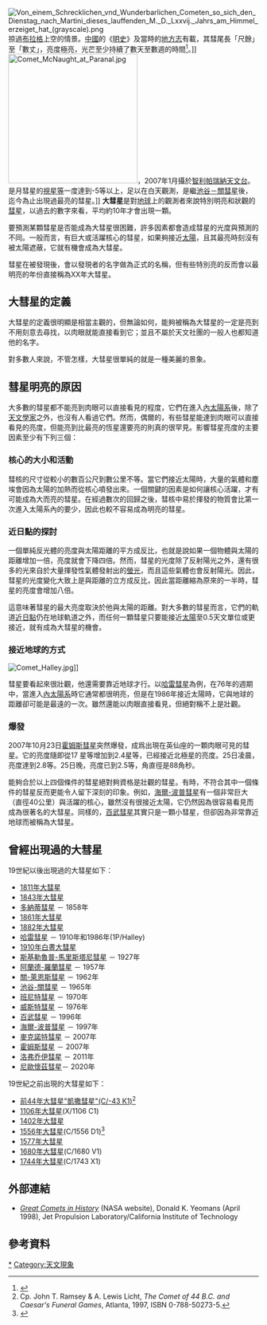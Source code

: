 [[File:Von_einem_Schrecklichen_vnd_Wunderbarlichen_Cometen_so_sich_den_Dienstag_nach_Martini_dieses_lauffenden_M._D._Lxxvij._Jahrs_am_Himmel_erzeiget_hat_(grayscale).png|thumb]]掠過[[布拉格|布拉格]]上空的情景。[[中國|中國]]的《[[明史|明史]]》及當時的[[地方志|地方志]]有載，其彗尾長「尺餘」至「數丈」，亮度極亮，光芒至少持續了數天至數週的時間<ref>{{cite book | author = 野上長俊 | chapter = <nowiki>彗星の古記録におけるダストテイルの記述</nowiki> | title = <nowiki>第3回「歴史的記録と現代科学」研究会</nowiki> | publisher = [[國立天文台|<nowiki>国立天文台</nowiki>]] | year = 2012 | chapter-url = https://www2.nao.ac.jp/~mitsurusoma/gendai3/106-112Nogami.pdf | access-date = 2020-07-09 | archive-date = 2020-07-09 | archive-url = https://web.archive.org/web/20200709135702/https://www2.nao.ac.jp/~mitsurusoma/gendai3/106-112Nogami.pdf | dead-url = no }}</ref>。]]
[[File:Comet_McNaught_at_Paranal.jpg|260px]]，2007年1月攝於[[智利|智利]][[帕瑞納天文台|帕瑞納天文台]]。是月彗星的[[視星等|視星等]]一度達到-5等以上，足以在白天觀測，是繼[[池谷－關彗星|池谷－關彗星]]後，迄今為止出現過最亮的彗星。]]
'''大彗星'''是對[[地球|地球]]上的觀測者來說特別明亮和狀觀的[[彗星|彗星]]，以過去的數字來看，平均約10年才會出現一顆。

要預測某顆彗星是否能成為大彗星很困難，許多因素都會造成彗星的光度與預測的不同。一般而言，有巨大或活躍核心的彗星，如果夠接近[[太陽|太陽]]，且其最亮時刻沒有被太陽遮蔽，它就有機會成為大彗星。

彗星在被發現後，會以發現者的名字做為正式的名稱，但有些特別亮的反而會以最明亮的年份直接稱為XX年大彗星。

== 大彗星的定義 ==
大彗星的定義很明顯是相當主觀的，但無論如何，能夠被稱為大彗星的一定是亮到不用刻意去尋找，以肉眼就能直接看到它；並且不屬於天文社團的一般人也都知道他的名字。

對多數人來說，不管怎樣，大彗星很單純的就是一種美麗的景象。

== 彗星明亮的原因 ==

大多數的彗星都不能亮到肉眼可以直接看見的程度，它們在進入[[太陽系#內太陽系|內太陽系]]後，除了[[天文學家|天文學家]]之外，也沒有人看過它們。然而，偶爾的，有些彗星能達到肉眼可以直接看見的亮度，但能亮到比最亮的恆星還要亮的則真的很罕見。影響彗星亮度的主要因素至少有下列三個：

=== 核心的大小和活動 ===
彗核的尺寸從較小的數百公尺到數公里不等。當它們接近太陽時，大量的氣體和塵埃會因為太陽的加熱而從核心噴發出來。一個關鍵的因素是如何讓核心活躍，才有可能成為大而亮的彗星。在經過數次的回歸之後，彗核中易於揮發的物質會比第一次進入太陽系內的要少，因此也較不容易成為明亮的彗星。

=== 近日點的探討 ===
一個單純反光體的亮度與太陽距離的平方成反比，也就是說如果一個物體與太陽的距離增加一倍，亮度就會下降四倍。然而，彗星的光度除了反射陽光之外，還有很多的光來自於大量揮發性氣體發射出的[[螢光|螢光]]，而且這些氣體也會反射陽光。因此，彗星的光度變化大致上是與距離的立方成反比，因此當距離縮為原來的一半時，彗星的亮度會增加八倍。

這意味著彗星的最大亮度取決於他與太陽的距離。對大多數的彗星而言，它們的軌道[[近日點|近日點]]仍在地球軌道之外，而任何一顆彗星只要能接近[[太陽|太陽]]至0.5天文單位或更接近，就有成為大彗星的機會。

=== 接近地球的方式 ===
[[File:Comet_Halley.jpg|thumb]]]]

彗星要看起來很壯觀，他還需要靠近地球才行。以[[哈雷彗星|哈雷彗星]]為例，在76年的週期中，當進入[[太陽系#內太陽系|內太陽系]]時它通常都很明亮，但是在1986年接近太陽時，它與地球的距離卻可能是最遠的一次。雖然還能以肉眼直接看見，但絕對稱不上是壯觀。

=== 爆發 ===
2007年10月23日[[霍姆斯彗星|霍姆斯彗星]]突然爆發，成爲出現在英仙座的一顆肉眼可見的彗星。它的亮度隨即從17 星等增加到2.4星等，已經接近北極星的亮度。25日凌晨，亮度達到2.8等。25日晚，亮度已到2.5等，角直徑是88角秒。

能夠合於以上四個條件的彗星絕對夠資格是壯觀的彗星。有時，不符合其中一個條件的彗星反而更能令人留下深刻的印象。例如，[[海爾-博普彗星|海爾-波普彗星]]有一個非常巨大（直徑40公里）與活躍的核心，雖然沒有很接近太陽，它仍然因為很容易看見而成為很著名的大彗星。同樣的，[[百武二號彗星|百武彗星]]其實只是一顆小彗星，但卻因為非常靠近地球而被稱為大彗星。

== 曾經出現過的大彗星 ==
19世紀以後出現過的大彗星如下：

*[[1811年大彗星|1811年大彗星]]
*[[1843年大彗星|1843年大彗星]]
*[[多納蒂彗星|多納蒂彗星]] － 1858年
*[[1861年大彗星|1861年大彗星]]
*[[1882年大彗星|1882年大彗星]]
*[[哈雷彗星|哈雷彗星]] － 1910年和1986年(1P/Halley)
*[[1910年白晝大彗星|1910年白晝大彗星]]
*[[斯基勒魯普-馬里斯塔尼彗星|斯基勒魯普-馬里斯塔尼彗星]]  － 1927年
*[[阿蘭德-羅蘭彗星|阿蘭德-羅蘭彗星]]  － 1957年
*[[關-萊恩斯彗星|關-萊恩斯彗星]]  － 1962年
*[[池谷-關彗星|池谷-關彗星]]  － 1965年
*[[班尼特彗星|班尼特彗星]]  － 1970年
*[[威斯特彗星|威斯特彗星]]  － 1976年
*[[百武二號彗星|百武彗星]]  － 1996年
*[[海爾-博普彗星|海爾-波普彗星]]  － 1997年
*[[麥克諾特彗星|麥克諾特彗星]]  － 2007年
*[[霍姆斯彗星|霍姆斯彗星]]  － 2007年
*[[C/2011_W3|洛弗乔伊彗星]]  － 2011年
*[[C/2020_F3|尼歐懷茲彗星]]－ 2020年

19世紀之前出現的大彗星如下：
*[[凯撒彗星|前44年大彗星"凱撒彗星"(C/-43 K1)]]<ref>Cp. John T. Ramsey & A. Lewis Licht, ''The Comet of 44 B.C. and Caesar's Funeral Games'', Atlanta, 1997, ISBN 0-788-50273-5.</ref>
*[[1106年大彗星|1106年大彗星]](X/1106 C1)
*[[1402年大彗星|1402年大彗星]]
*[[1556年大彗星|1556年大彗星]](C/1556 D1)<ref>{{cite book
  |last = Vsekhsvyatsky
  |first = S. K.
  |authorlink = Sergey Vsekhsvyatsky
  |title = Physical Characteristics of Comets
  |publisher = [[Fizmatlit|Fizmatgiz]]
  |year = 1958
  |location = Moscow
  |pages = 102/575}}</ref>
*[[1577年大彗星|1577年大彗星]]
*[[1680年大彗星|1680年大彗星]](C/1680 V1)
*[[1744年大彗星|1744年大彗星]](C/1743 X1)

== 外部連結 ==

*[http://ssd.jpl.nasa.gov/?great_comets ''Great Comets in History'']{{WebCite|url=https://www.webcitation.org/67FVvpd86?url=http://ssd.jpl.nasa.gov/?great_comets |date=20120428003313 |dateformat=iso }} (NASA website), Donald K. Yeomans (April 1998), Jet Propulsion Laboratory/California Institute of Technology

== 參考資料 ==
{{reflist}}

{{大彗星}}
{{彗星}}
{{小天體}}

[[Category:彗星|*]]
[[Category:天文現象|Category:天文現象]]
